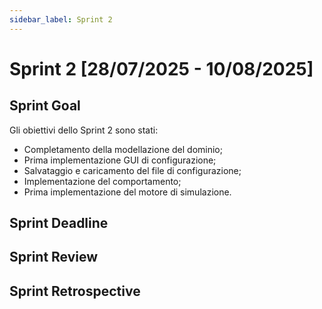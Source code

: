 ```yaml
---
sidebar_label: Sprint 2
---
```



# Sprint 2 [28/07/2025 - 10/08/2025]

<SprintTable data={sprint2Data} />

## Sprint Goal

Gli obiettivi dello Sprint 2 sono stati:
- Completamento della modellazione del dominio;
- Prima implementazione GUI di configurazione;
- Salvataggio e caricamento del file di configurazione;
- Implementazione del comportamento;
- Prima implementazione del motore di simulazione.

## Sprint Deadline



## Sprint Review



## Sprint Retrospective
